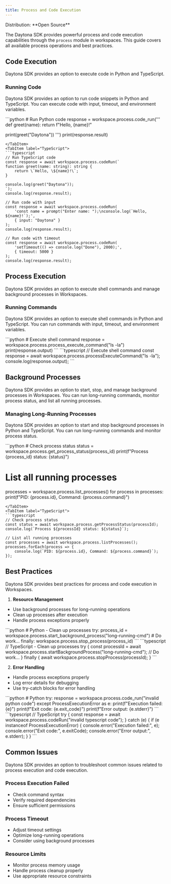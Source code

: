 ```yaml
---
title: Process and Code Execution
---
```



<Label>
  Distribution: **Open Source**
</Label>

The Daytona SDK provides powerful process and code execution capabilities through the `process` module in workspaces. This guide covers all available process operations and best practices.

## Code Execution

Daytona SDK provides an option to execute code in Python and TypeScript.

### Running Code

Daytona SDK provides an option to run code snippets in Python and TypeScript. You can execute code with input, timeout, and environment variables.

<Tabs>
<TabItem label="Python">
```python
# Run Python code
response = workspace.process.code_run('''
def greet(name):
    return f"Hello, {name}!"

print(greet("Daytona"))
''')
print(response.result)

```
</TabItem>
<TabItem label="TypeScript">
```typescript
// Run TypeScript code
const response = await workspace.process.codeRun(`
function greet(name: string): string {
    return \`Hello, \${name}!\`;
}

console.log(greet("Daytona"));
`);
console.log(response.result);

// Run code with input
const response = await workspace.process.codeRun(
    'const name = prompt("Enter name: ");\nconsole.log(`Hello, ${name}!`);',
    { input: "Daytona" }
);
console.log(response.result);

// Run code with timeout
const response = await workspace.process.codeRun(
    'setTimeout(() => console.log("Done"), 2000);',
    { timeout: 5000 }
);
console.log(response.result);
```

</TabItem>
</Tabs>

## Process Execution

Daytona SDK provides an option to execute shell commands and manage background processes in Workspaces.

### Running Commands

Daytona SDK provides an option to execute shell commands in Python and TypeScript. You can run commands with input, timeout, and environment variables.

<Tabs>
<TabItem label="Python">
```python
# Execute shell command
response = workspace.process.process_execute_command("ls -la")
print(response.output)
```
</TabItem>
<TabItem label="TypeScript">
```typescript
// Execute shell command
const response = await workspace.process.processExecuteCommand("ls -la");
console.log(response.output);
```
</TabItem>
</Tabs>

## Background Processes

Daytona SDK provides an option to start, stop, and manage background processes in Workspaces. You can run long-running commands, monitor process status, and list all running processes.

### Managing Long-Running Processes

Daytona SDK provides an option to start and stop background processes in Python and TypeScript. You can run long-running commands and monitor process status.

<Tabs>
<TabItem label="Python">
```python
# Check process status
status = workspace.process.get_process_status(process_id)
print(f"Process {process_id} status: {status}")

# List all running processes

processes = workspace.process.list_processes()
for process in processes:
    print(f"PID: {process.id}, Command: {process.command}")

```
</TabItem>
<TabItem label="TypeScript">
```typescript
// Check process status
const status = await workspace.process.getProcessStatus(processId);
console.log(`Process ${processId} status: ${status}`);

// List all running processes
const processes = await workspace.process.listProcesses();
processes.forEach(process => {
    console.log(`PID: ${process.id}, Command: ${process.command}`);
});
```

</TabItem>
</Tabs>

## Best Practices

Daytona SDK provides best practices for process and code execution in Workspaces.

1. **Resource Management**

- Use background processes for long-running operations
- Clean up processes after execution
- Handle process exceptions properly

<Tabs>
<TabItem label="Python">
   ```python
   # Python - Clean up processes
   try:
       process_id = workspace.process.start_background_process("long-running-cmd")
       # Do work...
   finally:
       workspace.process.stop_process(process_id)
   ```
</TabItem>
<TabItem label="TypeScript">
   ```typescript
   // TypeScript - Clean up processes
   try {
       const processId = await workspace.process.startBackgroundProcess("long-running-cmd");
       // Do work...
   } finally {
       await workspace.process.stopProcess(processId);
   }
   ```
</TabItem>
</Tabs>

2. **Error Handling**

- Handle process exceptions properly
- Log error details for debugging
- Use try-catch blocks for error handling

<Tabs>
<TabItem label="Python">
```python
# Python
try:
    response = workspace.process.code_run("invalid python code")
except ProcessExecutionError as e:
    print(f"Execution failed: {e}")
    print(f"Exit code: {e.exit_code}")
    print(f"Error output: {e.stderr}")
```
</TabItem>
<TabItem label="TypeScript">
```typescript
// TypeScript
try {
    const response = await workspace.process.codeRun("invalid typescript code");
} catch (e) {
    if (e instanceof ProcessExecutionError) {
        console.error("Execution failed:", e);
        console.error("Exit code:", e.exitCode);
        console.error("Error output:", e.stderr);
    }
}
```
</TabItem>
</Tabs>

## Common Issues

Daytona SDK provides an option to troubleshoot common issues related to process execution and code execution.

### Process Execution Failed

- Check command syntax
- Verify required dependencies
- Ensure sufficient permissions

### Process Timeout

- Adjust timeout settings
- Optimize long-running operations
- Consider using background processes

### Resource Limits

- Monitor process memory usage
- Handle process cleanup properly
- Use appropriate resource constraints
